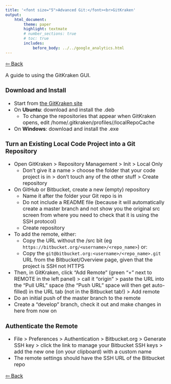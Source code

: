 ```yaml
---
title: '<font size="5">Advanced Git:</font><br>GitKraken'
output:
    html_document:
        theme: paper
        highlight: textmate
        # number_sections: true
        # toc: true
        includes:
            before_body: ../../google_analytics.html
---
```


<font size="3">

[⇦ Back](../../git.html)

A guide to using the GitKraken GUI.

### Download and Install
- Start from [the GitKraken site](https://www.gitkraken.com/git-client)
- On **Ubuntu**: download and install the .deb
    + To change the repositories that appear when GitKraken opens, edit /home/.gitkraken/profiles/<guid>/localRepoCache
- On **Windows**: download and install the .exe

### Turn an Existing Local Code Project into a Git Repository
- Open GitKraken > Repository Management > Init > Local Only
    - Don't give it a name > choose the folder that your code project is in > don't touch any of the other stuff > Create repository
- On GitHub or Bitbucket, create a new (empty) repository
    + Name it after the folder your Git repo is in
    + Do not include a README file (because it will automatically create a master branch and not show you the original src screen from where you need to check that it is using the SSH protocol)
    + Create repository
- To add the remote, either:
    - Copy the URL without the /src bit (eg `https://bitbucket.org/<username>/<repo_name>`) or:
    - Copy the `git@bitbucket.org:<username>/<repo_name>.git` URL from the Bitbucket/Overview page, given that the project is SSH not HTTPS
- Then, in GitKraken, click "Add Remote" (green "+" next to REMOTE in the left panel) > call it "origin" > paste the URL into the "Pull URL" space (the "Push URL" space will then get auto-filled) in the URL tab (not in the Bitbucket tab!) > Add remote
- Do an initial push of the master branch to the remote
- Create a "develop" branch, check it out and make changes in here from now on

### Authenticate the Remote
- File > Preferences > Authentication > Bitbucket.org > Generate SSH key > click the link to manage your Bitbucket SSH keys > add the new one (on your clipboard) with a custom name
- The remote settings should have the SSH URL of the Bitbucket repo

[⇦ Back](../../git.html)

</font>
